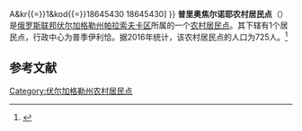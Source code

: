 {{Infobox Settlement
| official_name = 普里奥焦尔诺耶农村居民点
| native_name = Приозёрное сельское поселение
| settlement_type = [[农村居民点|农村居民点]]
| subdivision_type = [[国家|国家]]
| subdivision_type1 = [[州_(俄罗斯)|州]]
| subdivision_type2 = [[区_(苏联)|区]]
| subdivision_name = {{RUS}}
| subdivision_name1 = [[伏尔加格勒州|伏尔加格勒州]]
| subdivision_name2 = [[帕拉索夫卡区|帕拉索夫卡区]]
| seat_type = 行政中心
| seat = 普季伊利恰
| population_as_of=2016
| population_footnotes = <ref name=stat />
| population_total = 725
| coordinates_display = inline,title
| latd = 49 | latm = 19 | lats = 22 | latNS = N
| longd = 46 | longm = 41 | longs = 41 | longEW = E
| timezone = [[莫斯科时间|MSK]]
| utc_offset = +3
| blank_name = [[俄罗斯市政土地区划代码|OKTMO编码]]
| blank_info = [http://classif.spb.ru/classificators/view/tma.php?st{{=}}A&kr{{=}}1&kod{{=}}18645430 18645430]
}}
'''普里奥焦尔诺耶农村居民点'''（{{lang-ru|Приозёрное сельское поселение}}）是[[俄罗斯联邦|俄罗斯联邦]][[伏尔加格勒州|伏尔加格勒州]][[帕拉索夫卡区|帕拉索夫卡区]]所属的一个[[农村居民点|农村居民点]]。其下辖有1个居民点，行政中心为普季伊利恰。据2016年统计，该农村居民点的人口为725人。<ref name=stat>{{cite web | url = http://www.gks.ru/free_doc/doc_2016/bul_dr/mun_obr2016.rar | title = Численность населения Российской Федерации по муниципальным образованиям на 1 января 2016 года | language = ru | access-date = 2016-12-20 | archive-date = 2019-05-13 | archive-url = https://web.archive.org/web/20190513150350/http://www.gks.ru/free_doc/doc_2016/bul_dr/mun_obr2016.rar | dead-url = no }}</ref>

== 参考文献 ==
{{reflist}}

{{Russia-stub}}

[[Category:伏尔加格勒州农村居民点|Category:伏尔加格勒州农村居民点]]